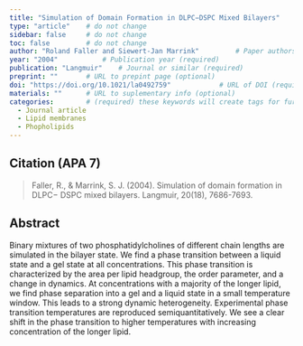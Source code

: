 ```yaml
---
title: "Simulation of Domain Formation in DLPC−DSPC Mixed Bilayers"          # Paper title (required)
type: "article"    # do not change
sidebar: false     # do not change
toc: false         # do not change
author: "Roland Faller and Siewert-Jan Marrink"         # Paper authors (required)
year: "2004"           # Publication year (required)
publication: "Langmuir"    # Journal or similar (required)
preprint: ""       # URL to prepint page (optional)  
doi: "https://doi.org/10.1021/la0492759"            # URL of DOI (required)  
materials: ""      # URL to suplementary info (optional)
categories:        # (required) these keywords will create tags for further filtering. 
  - Journal article
  - Lipid membranes
  - Phopholipids
---
```


<!-- 
The info below is just an example. 

Both fields are required and they have to be replaced with the respective info for each paper. 

Please notice the `> ` symbol before the citation, it gives it additional styling.  
-->

## Citation (APA 7)      

> Faller, R., & Marrink, S. J. (2004). Simulation of domain formation in DLPC− DSPC mixed bilayers. Langmuir, 20(18), 7686-7693.

## Abstract

Binary mixtures of two phosphatidylcholines of different chain lengths are simulated in the bilayer state. We find a phase transition between a liquid state and a gel state at all concentrations. This phase transition is characterized by the area per lipid headgroup, the order parameter, and a change in dynamics. At concentrations with a majority of the longer lipid, we find phase separation into a gel and a liquid state in a small temperature window. This leads to a strong dynamic heterogeneity. Experimental phase transition temperatures are reproduced semiquantitatively. We see a clear shift in the phase transition to higher temperatures with increasing concentration of the longer lipid.